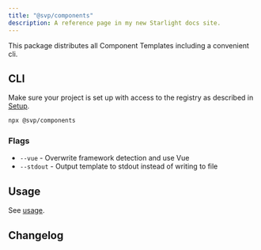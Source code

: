```yaml
---
title: "@svp/components"
description: A reference page in my new Starlight docs site.
---
```



This package distributes all Component Templates including a convenient cli.


<Pills>
  <Vue />
</Pills>

## CLI

Make sure your project is set up with access to the registry as described in [Setup](/sv-frontend-library/mono/setup).

```sh
npx @svp/components
```

### Flags

- `--vue` - Overwrite framework detection and use Vue
- `--stdout` - Output template to stdout instead of writing to file

## Usage

See [usage](../../usage).

## Changelog

<Changelog package="components" />
